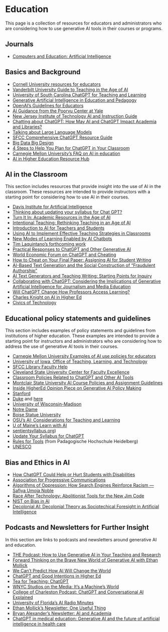 # Education

This page is a collection of resources for educators and administrators who are considering how to use generative AI tools in their courses or programs. 

## Journals

- [Computers and Education: Artificial Intelligence](https://www.sciencedirect.com/journal/computers-and-education-artificial-intelligence)

## Basics and Background

- [Cornell University resources for educators](https://teaching.cornell.edu/generative-artificial-intelligence)
- [Vanderbilt University Guide to Teaching in the Age of AI](https://cft.vanderbilt.edu/guides-sub-pages/teaching-in-the-age-of-ai/)
- [University of South Carolina ChatGPT for Teaching and Learning](https://sc.edu/about/offices_and_divisions/cte/teaching_resources/chatgpt/index.php)
- [Generative Artificial Intelligence in Education and Pedagogy](https://teaching.cornell.edu/sites/default/files/2024-01/Cornell-GenerativeAIForEducation-Report_2.pdf)
- [OpenAI's Guidelines for Educators](https://help.openai.com/en/collections/5929286-educator-faq)
- [AI Guidance from the Poorvu Center at Yale](https://poorvucenter.yale.edu/AIguidance)
- [New Jersey Institute of Technology AI and Instruction Guide](https://researchguides.njit.edu/c.php?g=671651&p=9662555)
- [Chatting about ChatGPT: How May AI and ChatGPT Impact Academia and Libraries?](https://www.emerald.com/insight/content/doi/10.1108/LHTN-01-2023-0009/full/html)
- [Talking about Large Language Models](https://arxiv.org/pdf/2212.03551.pdf)
- [SFCC Comprehensive ChatGPT Resource Guide](https://libraryhelp.sfcc.edu/Chat-GPT/articles-etc)
- [Big Data Big Design](https://helenarmstrong.info/portfolio/big-data-big-design/)
- [4 Steps to Help You Plan for ChatGPT in Your Classroom](https://www.chronicle.com/article/4-steps-to-help-you-plan-for-chatgpt-in-your-classroom?bc_nonce=xi6lz5ybgnjgwgd950m67e&cid=reg_wall_signup)
- [Carnegie Mellon University's FAQ on AI in education](https://www.cmu.edu/teaching/technology/aitools/index.html)
- [AI in Higher Education Resource Hub](https://teachonline.ca/ai-resources)

## AI in the Classroom

This section includes resources that provide insight into the use of AI in the classroom. These resources are intended to provide instructors with a starting point for considering how to use AI in their courses.

- [Davis Institute for Artificial Intelligence](https://davisinstituteai.colby.edu/annual-theme/)
- [Thinking about updating your syllabus for Chat GPT?](https://academic.wlu.edu/2023/08/17/thinking-about-updating-your-syllabus-for-chatgpt/)
- [Turn It In: Academic Resources in the Age of AI](https://www.turnitin.com/resources/academic-integrity-in-the-age-of-AI)
- [Intentional Teaching: Rethinking Teaching in an Age of AI](https://intentionalteaching.buzzsprout.com/2069949/12902485-rethinking-teaching-in-an-age-of-ai-with-james-m-lang-and-michelle-d-miller)
- [Introduction to AI for Teachers and Students](https://www.youtube.com/playlist?list=PL4_ShpfD3Nu4KF-1NngyyC3ZNW2FdBVg_)
- [Using AI to Implement Effective Teaching Strategies in Classrooms](https://papers.ssrn.com/sol3/papers.cfm?abstract_id=4391243)
- [New Modes of Learning Enabled by AI Chatbots](https://papers.ssrn.com/sol3/papers.cfm?abstract_id=4300783)
- [Tim Laquintano's forthcoming work](https://wac.colostate.edu/repository/collections/textgened/front-matter/cfp-textgened/)
- [Practical Responses to ChatGPT and Other Generative AI](https://www.montclair.edu/faculty-excellence/teaching-resources/clear-course-design/practical-responses-to-chat-gpt/)
- [World Economic Forum on ChatGPT and Cheating](https://www.weforum.org/agenda/2023/03/chatgpt-and-cheating-5-ways-to-change-how-students-are-graded/)
- [How to Cheat on Your Final Paper: Assigning AI for Student Writing](https://link.springer.com/epdf/10.1007/s00146-022-01397-z?sharing_token=YwKL6HmHeNSxEj6Go63ks_e4RwlQNchNByi7wbcMAY5jYiMNym3xBTAzN52Pp_FuF7Qv_P-Qnug5Ax7FJNWShl1DpAHIbV1fvh8gzqODl_v-dUgF0TEFyk8rlBIfksPNkX2csUNmE3KmnQCA9GDBy9sa4Q9nkg7MfuW4bbwdNNo=)
- [AI-Based Text Generation and the Social Construction of "Fraudulent Authorship"](https://compositionstudiesjournal.files.wordpress.com/2022/07/anson.pdf)
- [AI Text Generators and Teaching Writing: Starting Points for Inquiry](https://wac.colostate.edu/repository/collections/ai-text-generators-and-teaching-writing-starting-points-for-inquiry/)
- [Collaborating with ChatGPT: Considering the Implications of Generative Artificial Intelligence for Journalism and Media Education](https://wlu.primo.exlibrisgroup.com/discovery/fulldisplay?docid=cdi_proquest_journals_2776964903&context=PC&vid=01WLU_INST:01WLU&lang=en&search_scope=MyInst_and_CI&adaptor=Primo%20Central&tab=Everything&query=any,contains,Collaborating%20With%20ChatGPT:%20Considering%20the%20Implications%20of%20Generative%20Artificial%20Intelligence%20for%20Journalism%20and%20Media%20Education&mode=Basic)
- [Will ChatGPT Change How Professors Access Learning?](https://www.chronicle.com/article/will-chatgpt-change-how-professors-assess-learning?utm_source=Iterable&utm_medium=email&utm_campaign=campaign_7089085_nl_Teaching_date_20230622&cid=te&source=&sourceid=)
- [Charles Knight on AI in Higher Ed](https://www.youtube.com/playlist?list=PLT7ttc4UUl3SE8AuHnNN-j7qYM4QN-EG3)
- [Civics of Technology](https://www.civicsoftechnology.org/aboutus)

## Educational policy statements and guidelines

This section includes examples of policy statements and guidelines from institutions of higher education. These examples are intended to provide a starting point for instructors and administrators who are considering how to address the use of generative AI tools in their courses.

- [Carnegie Mellon University Examples of AI use policies for educators](https://www.cmu.edu/teaching/technology/aitools/academicintegrity/index.html)
- [University of Iowa, Office of Teaching, Learning, and Technology](https://teach.its.uiowa.edu/artificial-intelligence-tools-and-teaching#collapse-nid7546)
- [SFCC Library Faculty Help](https://libraryhelp.sfcc.edu/Chat-GPT/syllabus-statements-course-policies)
- [Cleveland State University Center for Faculty Excellence](https://pressbooks.ulib.csuohio.edu/teachingandlearning/chapter/statements/)
- [Classroom Policies Related to ChatGPT and Other AI Tools](https://docs.google.com/document/d/1RMVwzjc1o0Mi8Blw_-JUTcXv02b2WRH86vw7mi16W3U/edit#heading=h.1cykjn2vg2wx)
- [Montclair State University AI Course Policies and Assignment Guidelines](https://www.montclair.edu/faculty-excellence/teaching-resources/clear-course-design/practical-responses-to-chat-gpt/9569-2/)
- [Inside HigherEd Opinion Piece on Generative AI Policy Making](https://www.insidehighered.com/views/2023/03/22/ai-policy-advice-administrators-and-faculty-opinion)
- [Stanford](https://tlhub.stanford.edu/docs/course-policies-on-generative-ai-use/)
- [Duke](https://learninginnovation.duke.edu/ai-and-teaching-at-duke-2/artificial-intelligence-policies-in-syllabi-guidelines-and-considerations/) and [here](https://students.duke.edu/get-assistance/community-standard/)
- [University of Wisconsin-Madison](https://it.wisc.edu/generative-ai-uw-madison-use-policies/)
- [Notre Dame](https://honorcode.nd.edu/generative-ai-policy-for-students-august-2023/)
- [Boise Statue University](https://www.boisestate.edu/policy/generative-artificial-intelligence-ai-use-and-policies/)
- [OSU's AI: Considerations for Teaching and Learning](https://teaching.resources.osu.edu/teaching-topics/ai-considerations-teaching-learning)
- [U of Maine's Learn with AI](https://umaine.edu/learnwithai/)
- [sentientsyllabus.org](http://sentientsyllabus.org))
- [Update Your Syllabus for ChatGPT](https://medium.com/@rwatkins_7167/updating-your-course-syllabus-for-chatgpt-965f4b57b003)
- [Rules for Tools](https://csp.uber.space/phhd/rulesfortools.pdf) (from Padagogische Hochschule Heidelberg)
- [UNESCO](https://www.unesco.org/en/articles/guidance-generative-ai-education-and-research)


## Bias and Ethics in AI

- [How ChatGPT Could Help or Hurt Students with Disabilities](https://www.chronicle.com/article/how-chatgpt-could-help-or-hurt-students-with-disabilities?utm_source=Iterable&utm_medium=email&utm_campaign=campaign_7089085_nl_Teaching_date_20230622&cid=te&source=&sourceid=)
- [Association for Progressive Communications](https://www.apc.org/en/publications?field_publication_type_tid=All&field_issue_tid=6206&filter-field_region_tid=All&field_project_target_id=All&field_theme_tid=All&body_value=)
- [Algorithms of Oppression: How Search Engines Reinforce Racism — Safiya Umoja Noble](https://wlu.primo.exlibrisgroup.com/discovery/fulldisplay?docid=alma991010595928004161&context=L&vid=01WLU_INST:01WLU&lang=en&search_scope=MyInst_and_CI&adaptor=Local%20Search%20Engine&tab=Everything&query=any,contains,Algorithms%20of%20Oppression&mode=Basic)
- [Race After Technology: Abolitionist Tools for the New Jim Code](https://wlu.primo.exlibrisgroup.com/discovery/fulldisplay?docid=alma991010591929704161&context=L&vid=01WLU_INST:01WLU&lang=en&search_scope=MyInst_and_CI&adaptor=Local%20Search%20Engine&tab=Everything&query=any,contains,Race%20After%20Technology&offset=0)
- [NIST on Bias in AI](https://www.nist.gov/news-events/news/2022/03/theres-more-ai-bias-biased-data-nist-report-highlights)
- [Decolonial AI: Decolonial Theory as Sociotechical Foresight in Artificial Intelligence](https://wlu.primo.exlibrisgroup.com/discovery/fulldisplay?docid=cdi_crossref_primary_10_1007_s13347_020_00405_8&context=PC&vid=01WLU_INST:01WLU&lang=en&search_scope=MyInst_and_CI&adaptor=Primo%20Central&tab=Everything&query=any,contains,Decolonial%20AI&offset=0)

## Podcasts and Newsletters for Further Insight

In this section are links to podcasts and newsletters around generative AI and education. 

- [THE Podcast: How to Use Generative AI in Your Teaching and Research](https://www.timeshighereducation.com/campus/podcast-how-use-generative-ai-your-teaching-and-research)
- [Forward Thinking on the Brave New World of Generative AI with Ethan Mollick](https://www.mckinsey.com/mgi/forward-thinking/forward-thinking-on-the-brave-new-world-of-generative-ai-with-ethan-mollick)
- [We Can't Predict How AI Will Change the World](https://spencerauthor.com/ai-predict/)
- [ChatGPT and Good Intentions in Higher Ed](https://teachinginhighered.com/podcast/chatgpt-and-good-intentions-in-higher-ed/)
- [Tea for Teaching: ChatGPT](https://teaforteaching.com/274-chatgpt/)
- [WNYC Studios on the Media: It's a Machine's World](https://www.wnycstudios.org/podcasts/otm/episodes/on-the-media-its-a-machines-world)
- [College of Charleston Podcast: ChatGPT and Conversational AI Explained](https://today.cofc.edu/2023/04/19/cofc-podcast-chatgpt-and-conversational-a-i-explained/)
- [University of Florida's AI Radio Minutes](https://ai.ufl.edu/radio/)
- [Ethan Mollick's Newsletter: One Useful Thing](https://www.oneusefulthing.org/)
- [Bryan Alexander's Newsletter: AI and Academia](https://aiandacademia.substack.com/)
- [ChatGPT in medical education: Generative AI and the future of artificial intelligence in health care](https://www.ama-assn.org/practice-management/digital/chatgpt-medical-education-generative-ai-and-future-artificial)

